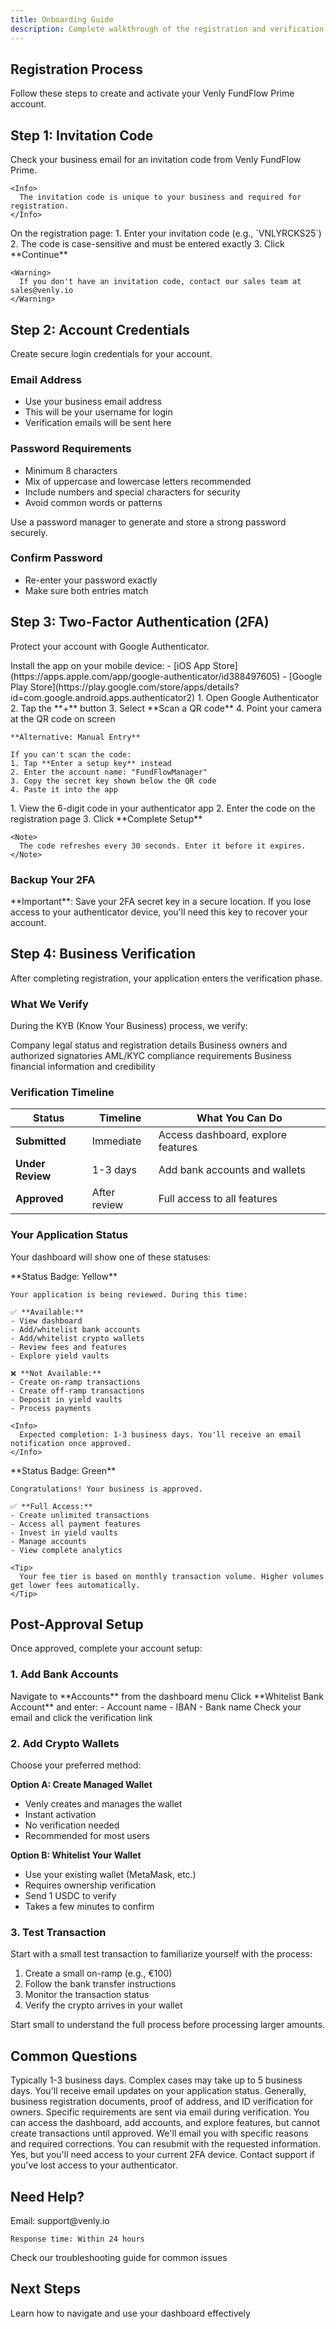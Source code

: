 ```yaml
---
title: Onboarding Guide
description: Complete walkthrough of the registration and verification process
---
```


## Registration Process

Follow these steps to create and activate your Venly FundFlow Prime account.

## Step 1: Invitation Code

<Steps>
  <Step title="Receive Your Invitation">
    Check your business email for an invitation code from Venly FundFlow Prime.
    
    <Info>
      The invitation code is unique to your business and required for registration.
    </Info>
  </Step>
  
  <Step title="Enter the Code">
    On the registration page:
    1. Enter your invitation code (e.g., `VNLYRCKS25`)
    2. The code is case-sensitive and must be entered exactly
    3. Click **Continue**
    
    <Warning>
      If you don't have an invitation code, contact our sales team at sales@venly.io
    </Warning>
  </Step>
</Steps>

## Step 2: Account Credentials

Create secure login credentials for your account.

### Email Address
- Use your business email address
- This will be your username for login
- Verification emails will be sent here

### Password Requirements
- Minimum 8 characters
- Mix of uppercase and lowercase letters recommended
- Include numbers and special characters for security
- Avoid common words or patterns

<Tip>
  Use a password manager to generate and store a strong password securely.
</Tip>

### Confirm Password
- Re-enter your password exactly
- Make sure both entries match

## Step 3: Two-Factor Authentication (2FA)

Protect your account with Google Authenticator.

<Steps>
  <Step title="Download Google Authenticator">
    Install the app on your mobile device:
    - [iOS App Store](https://apps.apple.com/app/google-authenticator/id388497605)
    - [Google Play Store](https://play.google.com/store/apps/details?id=com.google.android.apps.authenticator2)
  </Step>
  
  <Step title="Scan QR Code">
    1. Open Google Authenticator
    2. Tap the **+** button
    3. Select **Scan a QR code**
    4. Point your camera at the QR code on screen
    
    **Alternative: Manual Entry**
    
    If you can't scan the code:
    1. Tap **Enter a setup key** instead
    2. Enter the account name: "FundFlowManager"
    3. Copy the secret key shown below the QR code
    4. Paste it into the app
  </Step>
  
  <Step title="Enter Verification Code">
    1. View the 6-digit code in your authenticator app
    2. Enter the code on the registration page
    3. Click **Complete Setup**
    
    <Note>
      The code refreshes every 30 seconds. Enter it before it expires.
    </Note>
  </Step>
</Steps>

### Backup Your 2FA

<Warning>
  **Important**: Save your 2FA secret key in a secure location. If you lose access to your authenticator device, you'll need this key to recover your account.
</Warning>

## Step 4: Business Verification

After completing registration, your application enters the verification phase.

### What We Verify

During the KYB (Know Your Business) process, we verify:

<CardGroup cols={2}>
  <Card title="Business Registration" icon="building">
    Company legal status and registration details
  </Card>
  <Card title="Identity Verification" icon="id-card">
    Business owners and authorized signatories
  </Card>
  <Card title="Compliance Check" icon="shield-check">
    AML/KYC compliance requirements
  </Card>
  <Card title="Financial Standing" icon="chart-line">
    Business financial information and credibility
  </Card>
</CardGroup>

### Verification Timeline

| Status | Timeline | What You Can Do |
|--------|----------|-----------------|
| **Submitted** | Immediate | Access dashboard, explore features |
| **Under Review** | 1-3 days | Add bank accounts and wallets |
| **Approved** | After review | Full access to all features |

### Your Application Status

Your dashboard will show one of these statuses:

<Tabs>
  <Tab title="Application in Process">
    **Status Badge: Yellow**
    
    Your application is being reviewed. During this time:
    
    ✅ **Available:**
    - View dashboard
    - Add/whitelist bank accounts
    - Add/whitelist crypto wallets
    - Review fees and features
    - Explore yield vaults
    
    ❌ **Not Available:**
    - Create on-ramp transactions
    - Create off-ramp transactions
    - Deposit in yield vaults
    - Process payments
    
    <Info>
      Expected completion: 1-3 business days. You'll receive an email notification once approved.
    </Info>
  </Tab>
  
  <Tab title="Approved Business">
    **Status Badge: Green**
    
    Congratulations! Your business is approved.
    
    ✅ **Full Access:**
    - Create unlimited transactions
    - Access all payment features
    - Invest in yield vaults
    - Manage accounts
    - View complete analytics
    
    <Tip>
      Your fee tier is based on monthly transaction volume. Higher volumes get lower fees automatically.
    </Tip>
  </Tab>
</Tabs>

## Post-Approval Setup

Once approved, complete your account setup:

### 1. Add Bank Accounts

<Steps>
  <Step title="Go to Accounts Page">
    Navigate to **Accounts** from the dashboard menu
  </Step>
  
  <Step title="Add Bank Details">
    Click **Whitelist Bank Account** and enter:
    - Account name
    - IBAN
    - Bank name
  </Step>
  
  <Step title="Verify Email">
    Check your email and click the verification link
  </Step>
</Steps>

### 2. Add Crypto Wallets

Choose your preferred method:

**Option A: Create Managed Wallet**
- Venly creates and manages the wallet
- Instant activation
- No verification needed
- Recommended for most users

**Option B: Whitelist Your Wallet**
- Use your existing wallet (MetaMask, etc.)
- Requires ownership verification
- Send 1 USDC to verify
- Takes a few minutes to confirm

### 3. Test Transaction

Start with a small test transaction to familiarize yourself with the process:

1. Create a small on-ramp (e.g., €100)
2. Follow the bank transfer instructions
3. Monitor the transaction status
4. Verify the crypto arrives in your wallet

<Tip>
  Start small to understand the full process before processing larger amounts.
</Tip>

## Common Questions

<AccordionGroup>
  <Accordion title="How long does KYB verification take?">
    Typically 1-3 business days. Complex cases may take up to 5 business days. You'll receive email updates on your application status.
  </Accordion>
  
  <Accordion title="What documents do I need?">
    Generally, business registration documents, proof of address, and ID verification for owners. Specific requirements are sent via email during verification.
  </Accordion>
  
  <Accordion title="Can I use the platform before approval?">
    You can access the dashboard, add accounts, and explore features, but cannot create transactions until approved.
  </Accordion>
  
  <Accordion title="What if my verification is rejected?">
    We'll email you with specific reasons and required corrections. You can resubmit with the requested information.
  </Accordion>
  
  <Accordion title="Can I change my 2FA later?">
    Yes, but you'll need access to your current 2FA device. Contact support if you've lost access to your authenticator.
  </Accordion>
</AccordionGroup>

## Need Help?

<CardGroup cols={2}>
  <Card title="Contact Support" icon="envelope">
    Email: support@venly.io
    
    Response time: Within 24 hours
  </Card>
  <Card title="Troubleshooting" icon="wrench" href="/guides/payments/troubleshooting">
    Check our troubleshooting guide for common issues
  </Card>
</CardGroup>

## Next Steps

<Card title="Continue to Dashboard Guide" icon="arrow-right" href="/guides/payments/dashboard">
  Learn how to navigate and use your dashboard effectively
</Card>
